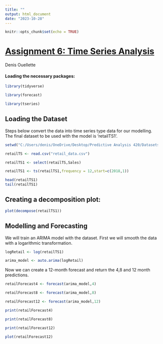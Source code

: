 ---
title: ""
output: html_document
date: "2023-10-28"
---

```{r setup, include=FALSE}
knitr::opts_chunk$set(echo = TRUE)
```

# [Assignment 6: Time Series Analysis]{.underline}
Denis Ouellette

#### Loading the necessary packages:

```{r}
library(tidyverse)

library(forecast)

library(tseries)
```

## Loading the Dataset

Steps below convert the data into time series type data for our modelling. The final dataset to be used with the model is 'retailTS1'.

```{r}
setwd("C:/Users/denis/OneDrive/Desktop/Predictive Analysis 420/Datasets")

retailTS <- read.csv("retail_data.csv")

retailTS1 <- select(retailTS,Sales)

retailTS1 <- ts(retailTS1,frequency = 12,start=c(2018,1))

head(retailTS1)
tail(retailTS1)
```

## Creating a decomposition plot:

```{r}
plot(decompose(retailTS1))

```

## Modelling and Forecasting

We will train an ARIMA model with the dataset. First we will smooth the data with a logarithmic transformation.

```{r}
logRetail <- log(retailTS1)

arima_model <- auto.arima(logRetail)
```

Now we can create a 12-month forecast and return the 4,8 and 12 month predictions.

```{r}
retailForecast4 <- forecast(arima_model,4)

retailForecast8 <- forecast(arima_model,8)

retailForecast12 <- forecast(arima_model,12)

print(retailForecast4)

print(retailForecast8)

print(retailForecast12)

plot(retailForecast12)



```
